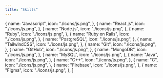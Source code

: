 ```yaml
---
title: "Skills"
---
```


  {
    name: "Javascript",
    icon: "./icons/js.png",
  },
  {
    name: "React.js",
    icon: "./icons/js.png",
  },
  {
    name: "Node.js",
    icon: "./icons/js.png",
  },
  {
    name: "Ruby",
    icon: "./icons/js.png",
  },
  {
    name: "Ruby on Rails",
    icon: "./icons/js.png",
  },
  {
    name: "PostgreSQL",
    icon: "./icons/js.png",
  },
  {
    name: "TailwindCSS",
    icon: "./icons/js.png",
  },
  {
    name: "Git",
    icon: "./icons/js.png",
  },
  {
    name: "GitHub",
    icon: "./icons/js.png",
  },
  {
    name: "MongoDB",
    icon: "./icons/js.png",
  },
  {
    name: "MySQL",
    icon: "./icons/js.png",
  },
  {
    name: "Java",
    icon: "./icons/js.png",
  },
  {
    name: "C++",
    icon: "./icons/js.png",
  },
  {
    name: "C",
    icon: "./icons/js.png",
  },
  {
    name: "Firebase",
    icon: "./icons/js.png",
  },
  {
    name: "Figma",
    icon: "./icons/js.png",
  },
]
